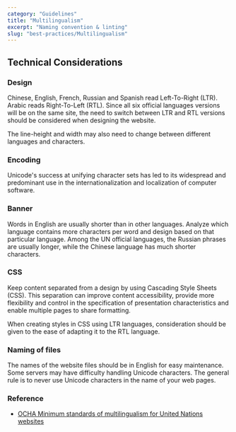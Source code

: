 ```yaml
---
category: "Guidelines"
title: "Multilingualism"
excerpt: "Naming convention & linting"
slug: "best-practices/Multilingualism"
---
```


## Technical Considerations

### Design

Chinese, English, French, Russian and Spanish read Left-To-Right (LTR). Arabic reads Right-To-Left (RTL). Since all six official languages versions will be on the same site, the need to switch between LTR and RTL versions should be considered when designing the website.

The line-height and width may also need to change between different languages and characters.

### Encoding

Unicode's success at unifying character sets has led to its widespread and predominant use in the internationalization and localization of computer software.

### Banner

Words in English are usually shorter than in other languages. Analyze which language contains more characters per word and design based on that particular language. Among the UN official languages, the Russian phrases are usually longer, while the Chinese language has much shorter characters.

### CSS

Keep content separated from a design by using Cascading Style Sheets (CSS). This separation can improve content accessibility, provide more flexibility and control in the specification of presentation characteristics and enable multiple pages to share formatting.

When creating styles in CSS using LTR languages, consideration should be given to the ease of adapting it to the RTL language.

### Naming of files

The names of the website files should be in English for easy maintenance. Some servers may have difficulty handling Unicode characters. The general rule is to never use Unicode characters in the name of your web pages.

### Reference

- [OCHA Minimum standards of multilingualism for United Nations websites](https://brand.unocha.org/d/xEPytAUjC3sH/web-design#/web-content-guideline/multilingualism)

